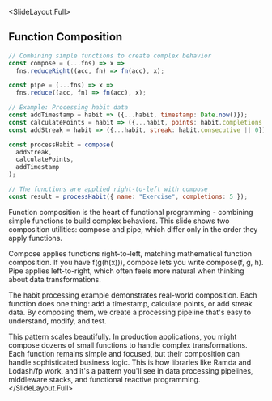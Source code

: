 
<SlideLayout.Full>
## Function Composition
<CodeDisplay >
  <File name="example.js">
    
```javascript
// Combining simple functions to create complex behavior
const compose = (...fns) => x => 
  fns.reduceRight((acc, fn) => fn(acc), x);

const pipe = (...fns) => x => 
  fns.reduce((acc, fn) => fn(acc), x);

// Example: Processing habit data
const addTimestamp = habit => ({...habit, timestamp: Date.now()});
const calculatePoints = habit => ({...habit, points: habit.completions * 10});
const addStreak = habit => ({...habit, streak: habit.consecutive || 0});

const processHabit = compose(
  addStreak,
  calculatePoints,
  addTimestamp
);

// The functions are applied right-to-left with compose
const result = processHabit({ name: "Exercise", completions: 5 });
```
    
  </File>
</CodeDisplay>

<Notes>
Function composition is the heart of functional programming - combining simple functions to build complex behaviors. This slide shows two composition utilities: compose and pipe, which differ only in the order they apply functions.

Compose applies functions right-to-left, matching mathematical function composition. If you have f(g(h(x))), compose lets you write compose(f, g, h). Pipe applies left-to-right, which often feels more natural when thinking about data transformations.

The habit processing example demonstrates real-world composition. Each function does one thing: add a timestamp, calculate points, or add streak data. By composing them, we create a processing pipeline that's easy to understand, modify, and test.

This pattern scales beautifully. In production applications, you might compose dozens of small functions to handle complex transformations. Each function remains simple and focused, but their composition can handle sophisticated business logic. This is how libraries like Ramda and Lodash/fp work, and it's a pattern you'll see in data processing pipelines, middleware stacks, and functional reactive programming.
</Notes>
</SlideLayout.Full>